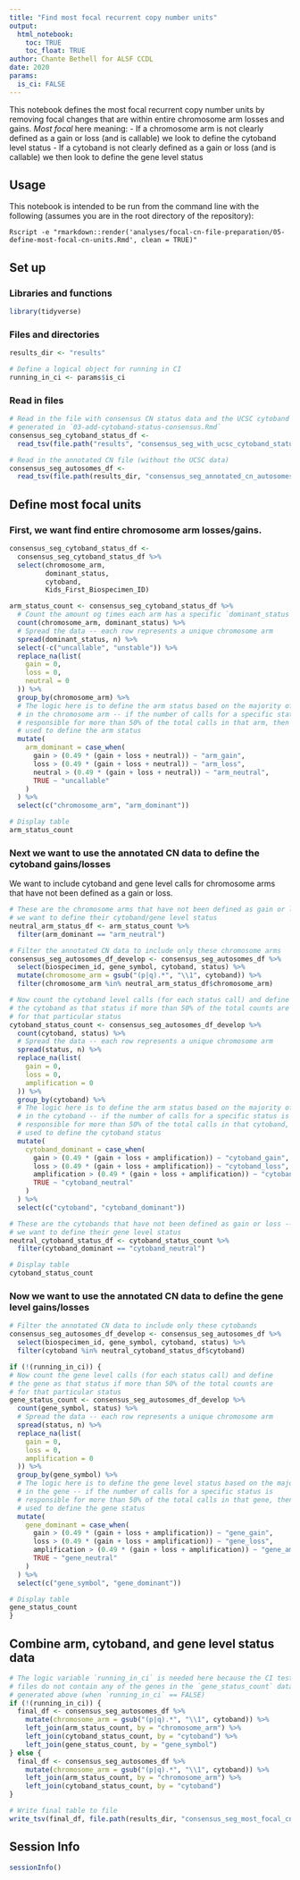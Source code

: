 ```yaml
---
title: "Find most focal recurrent copy number units"
output: 
  html_notebook:
    toc: TRUE
    toc_float: TRUE
author: Chante Bethell for ALSF CCDL
date: 2020
params:
  is_ci: FALSE
---
```


This notebook defines the most focal recurrent copy number units by removing focal changes that are within entire chromosome arm losses and gains.
_Most focal_ here meaning: 
- If a chromosome arm is not clearly defined as a gain or loss (and is callable) we look to define the cytoband level status
- If a cytoband is not clearly defined as a gain or loss (and is callable) we then look to define the gene level status

## Usage

This notebook is intended to be run from the command line with the following (assumes you are in the root directory of the repository):

```
Rscript -e "rmarkdown::render('analyses/focal-cn-file-preparation/05-define-most-focal-cn-units.Rmd', clean = TRUE)"
```

## Set up

### Libraries and functions

```r
library(tidyverse)
```

### Files and directories

```r
results_dir <- "results"

# Define a logical object for running in CI
running_in_ci <- params$is_ci
```

### Read in files

```r
# Read in the file with consensus CN status data and the UCSC cytoband data --
# generated in `03-add-cytoband-status-consensus.Rmd`
consensus_seg_cytoband_status_df <-
  read_tsv(file.path("results", "consensus_seg_with_ucsc_cytoband_status.tsv.gz"))

# Read in the annotated CN file (without the UCSC data)
consensus_seg_autosomes_df <-
  read_tsv(file.path(results_dir, "consensus_seg_annotated_cn_autosomes.tsv.gz"))
```

## Define most focal units

### First, we want find entire chromosome arm losses/gains.

```r
consensus_seg_cytoband_status_df <-
  consensus_seg_cytoband_status_df %>%
  select(chromosome_arm,
         dominant_status,
         cytoband,
         Kids_First_Biospecimen_ID)

arm_status_count <- consensus_seg_cytoband_status_df %>%
  # Count the amount og times each arm has a specific `dominant_status` value
  count(chromosome_arm, dominant_status) %>%
  # Spread the data -- each row represents a unique chromosome arm
  spread(dominant_status, n) %>%
  select(-c("uncallable", "unstable")) %>%
  replace_na(list(
    gain = 0,
    loss = 0,
    neutral = 0
  )) %>%
  group_by(chromosome_arm) %>%
  # The logic here is to define the arm status based on the majority of calls
  # in the chromosome arm -- if the number of calls for a specific status is
  # responsible for more than 50% of the total calls in that arm, then it is
  # used to define the arm status
  mutate(
    arm_dominant = case_when(
      gain > (0.49 * (gain + loss + neutral)) ~ "arm_gain",
      loss > (0.49 * (gain + loss + neutral)) ~ "arm_loss",
      neutral > (0.49 * (gain + loss + neutral)) ~ "arm_neutral",
      TRUE ~ "uncallable"
    )
  ) %>%
  select(c("chromosome_arm", "arm_dominant"))

# Display table
arm_status_count
```

### Next we want to use the annotated CN data to define the cytoband gains/losses 

We want to include cytoband and gene level calls for chromosome arms that have not been defined as a gain or loss.

```r
# These are the chromosome arms that have not been defined as gain or loss --
# we want to define their cytoband/gene level status
neutral_arm_status_df <- arm_status_count %>%
  filter(arm_dominant == "arm_neutral")

# Filter the annotated CN data to include only these chromosome arms
consensus_seg_autosomes_df_develop <- consensus_seg_autosomes_df %>%
  select(biospecimen_id, gene_symbol, cytoband, status) %>%
  mutate(chromosome_arm = gsub("(p|q).*", "\\1", cytoband)) %>%
  filter(chromosome_arm %in% neutral_arm_status_df$chromosome_arm)

# Now count the cytoband level calls (for each status call) and define
# the cytoband as that status if more than 50% of the total counts are
# for that particular status
cytoband_status_count <- consensus_seg_autosomes_df_develop %>%
  count(cytoband, status) %>%
  # Spread the data -- each row represents a unique chromosome arm
  spread(status, n) %>%
  replace_na(list(
    gain = 0,
    loss = 0,
    amplification = 0
  )) %>%
  group_by(cytoband) %>%
  # The logic here is to define the arm status based on the majority of calls
  # in the cytoband -- if the number of calls for a specific status is
  # responsible for more than 50% of the total calls in that cytoband, then it is
  # used to define the cytoband status
  mutate(
    cytoband_dominant = case_when(
      gain > (0.49 * (gain + loss + amplification)) ~ "cytoband_gain",
      loss > (0.49 * (gain + loss + amplification)) ~ "cytoband_loss",
      amplification > (0.49 * (gain + loss + amplification)) ~ "cytoband_amplification",
      TRUE ~ "cytoband_neutral"
    )
  ) %>%
  select(c("cytoband", "cytoband_dominant"))

# These are the cytobands that have not been defined as gain or loss --
# we want to define their gene level status
neutral_cytoband_status_df <- cytoband_status_count %>%
  filter(cytoband_dominant == "cytoband_neutral")

# Display table
cytoband_status_count
```

### Now we want to use the annotated CN data to define the gene level gains/losses 

```r
# Filter the annotated CN data to include only these cytobands
consensus_seg_autosomes_df_develop <- consensus_seg_autosomes_df %>%
  select(biospecimen_id, gene_symbol, cytoband, status) %>%
  filter(cytoband %in% neutral_cytoband_status_df$cytoband)

if (!(running_in_ci)) {
# Now count the gene level calls (for each status call) and define
# the gene as that status if more than 50% of the total counts are
# for that particular status
gene_status_count <- consensus_seg_autosomes_df_develop %>%
  count(gene_symbol, status) %>%
  # Spread the data -- each row represents a unique chromosome arm
  spread(status, n) %>%
  replace_na(list(
    gain = 0,
    loss = 0,
    amplification = 0
  )) %>%
  group_by(gene_symbol) %>%
  # The logic here is to define the gene level status based on the majority of calls
  # in the gene -- if the number of calls for a specific status is
  # responsible for more than 50% of the total calls in that gene, then it is
  # used to define the gene status
  mutate(
    gene_dominant = case_when(
      gain > (0.49 * (gain + loss + amplification)) ~ "gene_gain",
      loss > (0.49 * (gain + loss + amplification)) ~ "gene_loss",
      amplification > (0.49 * (gain + loss + amplification)) ~ "gene_amplification",
      TRUE ~ "gene_neutral"
    )
  ) %>%
  select(c("gene_symbol", "gene_dominant"))

# Display table
gene_status_count
}
```

## Combine arm, cytoband, and gene level status data

```r
# The logic variable `running_in_ci` is needed here because the CI testing
# files do not contain any of the genes in the `gene_status_count` data.frame
# generated above (when `running_in_ci` == FALSE)
if (!(running_in_ci)) {
  final_df <- consensus_seg_autosomes_df %>%
    mutate(chromosome_arm = gsub("(p|q).*", "\\1", cytoband)) %>%
    left_join(arm_status_count, by = "chromosome_arm") %>%
    left_join(cytoband_status_count, by = "cytoband") %>%
    left_join(gene_status_count, by = "gene_symbol")
} else {
  final_df <- consensus_seg_autosomes_df %>%
    mutate(chromosome_arm = gsub("(p|q).*", "\\1", cytoband)) %>%
    left_join(arm_status_count, by = "chromosome_arm") %>%
    left_join(cytoband_status_count, by = "cytoband")
}

# Write final table to file
write_tsv(final_df, file.path(results_dir, "consensus_seg_most_focal_cn_status.tsv.gz"))
```

## Session Info

```r
sessionInfo()
```

